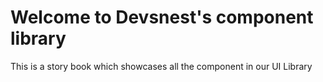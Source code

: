 
<Meta title="Example/Introduction" />

# Welcome to Devsnest's component library

This is a story book which showcases all the component in our UI Library
